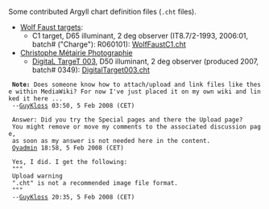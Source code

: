 Some contributed Argyll chart definition files (<code>.cht</code> files).

* [http://www.targets.coloraid.de/ Wolf Faust targets]:
** C1 target, D65 illuminant, 2 deg observer (IT8.7/2-1993, 2006:01, batch# ("Charge"): R060101): [https://gutefee.massey.ac.nz/moin/GuyKloss?action=AttachFile&do=get&target=WolfFaustC1.cht WolfFaustC1.cht]
* [http://www.christophe-metairie-photographie.com Christophe Métairie Photographie]
** [http://pagesperso-orange.fr/christophe.metairie.photographie/eng%20digital%20target.html#The%20DigitaL%20TargeT DigitaL TargeT 003], D50 illuminant, 2 deg observer (produced 2007, batch# 0349): [https://gutefee.massey.ac.nz/moin/GuyKloss?action=AttachFile&do=get&target=DigitalTarget003.cht DigitalTarget003.cht]

  '''Note:''' Does someone know how to attach/upload and link files like these within MediaWiki? For now I've just placed it on my own wiki and linked it here ...
  --[[User:GuyKloss|GuyKloss]] 03:50, 5 Feb 2008 (CET)

  Answer: Did you try the Special pages and there the Upload page? 
  You might remove or move my comments to the associated discussion page, 
  as soon as my answer is not needed here in the content.
  [[User:Oyadmin|Oyadmin]] 18:58, 5 Feb 2008 (CET)

  Yes, I did. I get the following:
  """
  Upload warning
  ".cht" is not a recommended image file format.
  """
  --[[User:GuyKloss|GuyKloss]] 20:35, 5 Feb 2008 (CET)